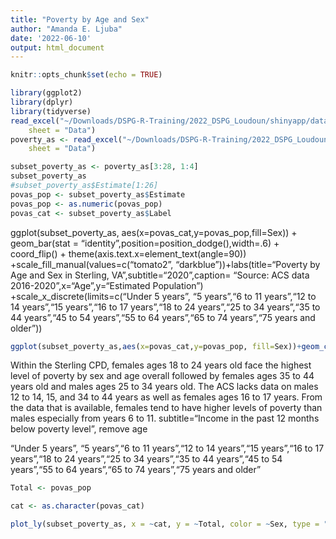 ```yaml
---
title: "Poverty by Age and Sex"
author: "Amanda E. Ljuba"
date: '2022-06-10'
output: html_document
---
```


```r
knitr::opts_chunk$set(echo = TRUE)
```

```r
library(ggplot2)
library(dplyr)
library(tidyverse)
read_excel("~/Downloads/DSPG-R-Training/2022_DSPG_Loudoun/shinyapp/data/povertybyageandsexnewss.xlsx", 
    sheet = "Data")
poverty_as <- read_excel("~/Downloads/DSPG-R-Training/2022_DSPG_Loudoun/shinyapp/data/povertybyageandsexnewss.xlsx", 
    sheet = "Data")
```

```r
subset_poverty_as <- poverty_as[3:28, 1:4]
subset_poverty_as
#subset_poverty_as$Estimate[1:26]
povas_pop <- subset_poverty_as$Estimate
povas_pop <- as.numeric(povas_pop)
povas_cat <- subset_poverty_as$Label
```


ggplot(subset_poverty_as, aes(x=povas_cat,y=povas_pop,fill=Sex)) + 
  geom_bar(stat = "identity",position=position_dodge(),width=.6)   + coord_flip() + theme(axis.text.x=element_text(angle=90)) +scale_fill_manual(values=c("tomato2", "darkblue"))+labs(title="Poverty by Age and Sex in Sterling, VA",subtitle="2020",caption= "Source: ACS data 2016-2020",x="Age",y="Estimated Population") +scale_x_discrete(limits=c("Under 5 years", "5 years","6 to 11 years","12 to 14 years","15 years","16 to 17 years","18 to 24 years","25 to 34 years","35 to 44 years","45 to 54 years","55 to 64 years","65 to 74 years","75 years and older")) 


```r
ggplot(subset_poverty_as,aes(x=povas_cat,y=povas_pop, fill=Sex))+geom_col(position="dodge",width=1.5)+theme(axis.text.x=element_text(angle=90, size=7.5, face="bold"),axis.title.x = element_blank())+scale_x_discrete(limits=povas_cat[1:length(povas_cat)/2])+labs(caption= "Source: B17001 ACS 5-year data 2016-2020",x="Age",y="Total Population")+ scale_fill_discrete(name = "", labels = c("Female", "Male")) 
```
Within the Sterling CPD, females ages 18 to 24 years old face the highest level of poverty by sex and age overall followed by females ages 35 to 44 years old and males ages 25 to 34 years old. The ACS lacks data on males 12 to 14, 15, and 34 to 44 years as well as females ages 16 to 17 years. From the data that is available, females tend to have higher levels of poverty than males especially from years 6 to 11. 
subtitle="Income in the past 12 months below poverty level",
remove age 

"Under 5 years", "5 years","6 to 11 years","12 to 14 years","15 years","16 to 17 years","18 to 24 years","25 to 34 years","35 to 44 years","45 to 54 years","55 to 64 years","65 to 74 years","75 years and older"

```r
Total <- povas_pop

cat <- as.character(povas_cat)

plot_ly(subset_poverty_as, x = ~cat, y = ~Total, color = ~Sex, type = "bar", hoverinfo = "text",text = ~paste("Age:",cat,"<br>","Total:",Total,"<br>","Sex:",Sex)) %>% layout(title = "Poverty by Age and Sex",xaxis = list(title="",barmode = "group", categoryorder = "array", categoryarray = ~cat))
```

